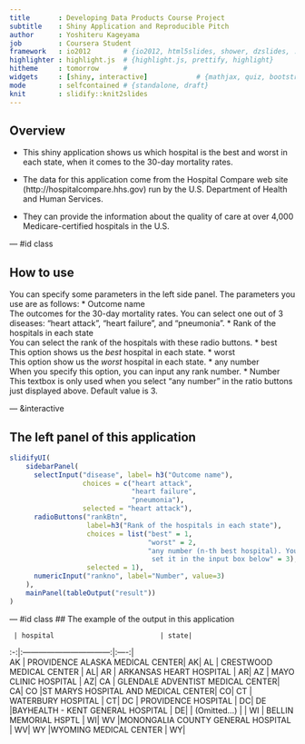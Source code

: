 ```yaml
---
title       : Developing Data Products Course Project
subtitle    : Shiny Application and Reproducible Pitch
author      : Yoshiteru Kageyama
job         : Coursera Student
framework   : io2012        # {io2012, html5slides, shower, dzslides, ...}
highlighter : highlight.js  # {highlight.js, prettify, highlight}
hitheme     : tomorrow      # 
widgets     : [shiny, interactive]            # {mathjax, quiz, bootstrap}
mode        : selfcontained # {standalone, draft}
knit        : slidify::knit2slides
---
```

## Overview
* This shiny application shows us which hospital is the best and worst in each
state, when it comes to the 30-day mortality rates. 

* The data for this application come from the Hospital Compare web site (http://hospitalcompare.hhs.gov) run by the U.S. Department of Health and Human Services. 

* They can provide the information about the quality of care at over 4,000 Medicare-certified hospitals in the U.S.

--- #id class 

## How to use
You can specify some parameters in the left side panel. The parameters you use
are as follows:
* Outcome name  
The outcomes for the 30-day mortality rates. You can select one out of 3 
diseases: "heart attack", "heart failure", and "pneumonia".
* Rank of the hospitals in each state  
You can select the rank of the hospitals with these radio buttons.
 * best  
 This option shows us the *best* hospital in each state.
 * worst  
 This option show us the *worst* hospital in each state.
 * any number  
 When you specify this option, you can input any rank number.
* Number  
This textbox is only used when you select "any number" in the ratio buttons
just displayed above. Default value is 3.

--- &interactive

## The left panel of this application

```r
slidifyUI(
    sidebarPanel(
      selectInput("disease", label= h3("Outcome name"),
                  choices = c("heart attack",
                              "heart failure",
                              "pneumonia"),
                  selected = "heart attack"),
      radioButtons("rankBtn",
                   label=h3("Rank of the hospitals in each state"),
                   choices = list("best" = 1, 
                                  "worst" = 2, 
                                  "any number (n-th best hospital). You can
                                   set it in the input box below" = 3),
                   selected = 1),
      numericInput("rankno", label="Number", value=3)
    ),
    mainPanel(tableOutput("result"))
)
```

--- #id class
## The example of the output in this application

	 | hospital	                         | state|
:-:|:---------------------------------:|:----:|	 
AK |	 PROVIDENCE ALASKA MEDICAL CENTER|	 AK|
AL |	 CRESTWOOD MEDICAL CENTER	       |   AL|
AR |   ARKANSAS HEART HOSPITAL	       |   AR|
AZ |	 MAYO CLINIC HOSPITAL	           |   AZ|
CA |	GLENDALE ADVENTIST MEDICAL CENTER|	 CA|
CO |ST MARYS HOSPITAL AND MEDICAL CENTER|	 CO|
CT | WATERBURY HOSPITAL	               |   CT|
DC | PROVIDENCE HOSPITAL	             |   DC|
DE |BAYHEALTH - KENT GENERAL HOSPITAL	 |   DE|
   |   (Omitted...)                    |     |
WI | BELLIN MEMORIAL HSPTL	           |   WI|
WV |MONONGALIA COUNTY GENERAL HOSPITAL |	 WV|
WY |WYOMING MEDICAL CENTER             |	 WY|
